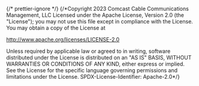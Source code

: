 ﻿{/* prettier-ignore */}
{/*Copyright 2023 Comcast Cable Communications Management, LLC
Licensed under the Apache License, Version 2.0 (the "License");
you may not use this file except in compliance with the License.
You may obtain a copy of the License at

http://www.apache.org/licenses/LICENSE-2.0

Unless required by applicable law or agreed to in writing, software
distributed under the License is distributed on an "AS IS" BASIS,
WITHOUT WARRANTIES OR CONDITIONS OF ANY KIND, either express or implied.
See the License for the specific language governing permissions and
limitations under the License.
SPDX-License-Identifier: Apache-2.0\*/}


<Meta of={BadgeStories} />

<Title />

This component is used to display small keywords of metadata, like video or audio quality (ie HD or CC).

## Source

https://github.com/rdkcentral/Lightning-UI-Components/blob/develop/packages/@lightningjs/ui-components/src/components/Badge/Badge.js

## Usage

The basic component just requires a title:

```js
import { Badge } from '@lightningjs/ui-components';
import circle from '../../assets/images/circle.svg';

class Example extends lng.Component {
  static _template() {
    return {
      Badge: {
        type: Badge,
        title: 'HD'
      }
    };
  }
}
```

```js
import { Badge } from '@lightningjs/ui-components';

class Example extends lng.Component {
  static _template() {
    return {
      Badge: {
        type: Badge,
        icon: circle,
        iconWidth: 50,
        iconHeight: 50
      }
    };
  }
}
```

```js
import { Badge } from '@lightningjs/ui-components';
import lightning from '../../assets/images/ic_lightning_white_32.png';

class Example extends lng.Component {
  static _template() {
    return {
      Badge: {
        type: Badge,
        title: 'HD',
        icon: lightning
      }
    };
  }
}
```

## API

### Properties

| name       | type   | required | default   | description                                                    |
| ---------- | ------ | -------- | --------- | -------------------------------------------------------------- |
| icon       | string | false    | undefined | path to image or inline SVG XML                                |
| iconWidth  | number | false    | undefined | width of icon (required for SVG icons)                         |
| iconHeight | number | false    | undefined | height of icon (required for SVG icons)                        |
| iconAlign  | string | false    | undefined | side of the text where icon will appear on (`left` or `right`) |
| title      | string | false    | undefined | badge text                                                     |

### Style Properties

| name            | type            | description                                                          |
| --------------- | --------------- | -------------------------------------------------------------------- |
| backgroundColor | string          | color of the background                                              |
| contentSpacing  | number          | padding to add between the icon and the text                         |
| iconColor       | string          | color to be applied to the icon (only works with pure white PNGs)    |
| offsetY         | number          | offset used to vertically center the text within the container       |
| paddingX        | number          | padding to add on the left and right between the text and background |
| paddingY        | number          | padding to add on the top and bottom between the text and background |
| radius          | number \| array | radius of badge corner                                               |
| strokeColor     | string          | color of the Badge border                                            |
| strokeWidth     | number          | width of the Badge border                                            |

=======
| name | type | required | default | description |
| --------- | ------ | -------- | --------- | -------------------------------------------------------------------- |
| title | string | false | undefined | text to render |
| icon | string | false | undefined | path to image or inline SVG XML |
| padding | number | false | undefined | padding to add on the left and right between the text and background |
| iconWidth | string | false | undefined | icon width \(required for SVG icons\) |
| iconAlign | string | false | undefined | side of the text the icon will appear on \(`left` or `right`\) |

### Style Properties

| name            | type            | description                                                          |           |                                                                       |
| --------------- | --------------- | -------------------------------------------------------------------- | --------- | --------------------------------------------------------------------- |
| backgroundColor | string          | background style properties such as shader and color                 |
| contentSpacing  | number          | padding to add between the icon and the text                         |
| iconColor       | string          | false                                                                | undefined | color to be applied to the icon \( only works with pure white PNGs \) |
| paddingX        | number          | padding to add on the left and right between the text and background |
| paddingY        | number          | padding to add on the top and bottom between the text and background |
| offsetY         | number          | Used to ensure text is positioned correctly                          |
| radius          | number \| array | shape of component                                                   |
| textAlign       | string          | side of the component the text will appear on \(`left` or `right`\)  |

### Events

#### $loadedBadge():void

This event is fired when the contents of the badge have finished loading and the background has been appropriately sized based on the text input.
